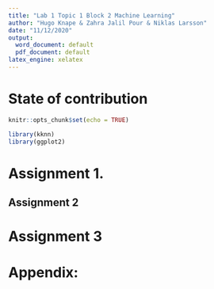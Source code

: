 ```yaml
---
title: "Lab 1 Topic 1 Block 2 Machine Learning"
author: "Hugo Knape & Zahra Jalil Pour & Niklas Larsson"
date: "11/12/2020"
output:
  word_document: default
  pdf_document: default
latex_engine: xelatex
---
```


# State of contribution 

```r
knitr::opts_chunk$set(echo = TRUE)
```

```r
library(kknn)
library(ggplot2)
```

# Assignment 1. 



## Assignment 2





# Assignment 3


# Appendix:

```r
```